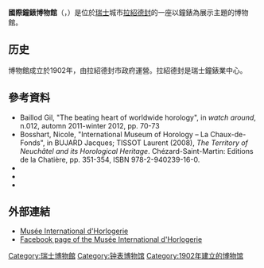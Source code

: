 '''國際鐘錶博物館'''（{{lang-fr|Musée international d'horlogerie}}，{{lang-en|International Museum of Horology}}）是位於[[瑞士|瑞士]]城市[[拉紹德封|拉紹德封]]的一座以鐘錶為展示主題的博物館。

==历史==
博物館成立於1902年，由拉紹德封市政府運營。拉紹德封是瑞士鐘錶業中心。

==參考資料==
* Baillod Gil, "The beating heart of worldwide horology", in ''watch around'', n.012, automn 2011-winter 2012, pp. 70-73
* Bosshart, Nicole, "International Museum of Horology – La Chaux-de-Fonds", in BUJARD Jacques; TISSOT Laurent (2008), ''The Territory of Neuchâtel and its Horological Heritage''. Chézard-Saint-Martin: Editions de la Chatière, pp. 351-354, ISBN 978-2-940239-16-0. 
*{{cite book
  | last = Mercier
  | first = Francois
  | authorlink = 
  |author2=Cardinale, Catherine
  | title = Museums of Horology - La Chaux-de-Fons - Le Locle
  | publisher = Swiss Institute of Art Research
  | date = 1993
  | location = Zurich
  | url = 
  | doi = 
  | id = 
  | isbn = 3-908184-33-9 
  | page = 128}}
*{{cite book
  | last = de Limoge
  | first = Andre
  | authorlink = 
  | title = Collections du musee internationale d'horlogerie, La Chaux-de-Fonds, Suisse - Une selection parmi 3100 objects
  | publisher = musee internationale d'horlogerie
  | date = 1974
  | location = La Chaux-de-Fonds, Suisse
  | url = 
  | doi = 
  | id = 
  | isbn =
  | page = 151 }}
*{{cite book
  | last = Cardinal
  | first = Catherine
  | authorlink = 
  |author2=Piguet, Jean Michel 
  | title = Catalog of Selected Pieces - Musee Internationale d'Horlogerie
  | publisher = Musee internationale d'horlogerie
  | date = 2002
  | location = La Chaux-de-Fonds, Suisse
  | url = 
  | doi = 
  | id = 
  | isbn = 2-940088-10-1
  | page = 384}}
==外部連結==
{{Commons category|Musée international d'horlogerie, La Chaux-de-Fonds|International Museum of Horology}}
* [https://web.archive.org/web/20120604073856/http://www.mih.ch/ Musée International d'Horlogerie]
* [http://www.facebook.com/museeinternationaldhorlogerie/ Facebook page of the Musée International d'Horlogerie] {{Wayback|url=http://www.facebook.com/museeinternationaldhorlogerie/ |date=20150508072046 }}
{{coord|47.1008|6.8301|type:landmark_region:CH|display=title}}

[[Category:瑞士博物館|Category:瑞士博物館]]
[[Category:钟表博物馆|Category:钟表博物馆]]
[[Category:1902年建立的博物馆|Category:1902年建立的博物馆]]